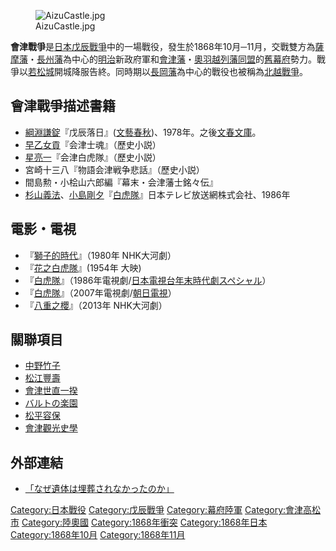 {{unreferenced|time=2018-07-11T23:34:55+00:00}}
{{Infobox military conflict
| conflict    = 會津戰爭
| image       = [[File:BattleOfAizu.jpg|300px]]
| caption     = 皇軍進攻[[會津若松城|會津若松城]]
| partof      = [[戊辰戰爭|戊辰戰爭]]
| date        = 1868年10-11月
| place       = [[會津|會津]]<br>{{coord|37.30|139.56|display=inline,title|type:city}}
| result      = 明治政府軍勝利
| combatant1  = [[File:Flag_of_the_Japanese_Emperor.svg|22px]] 明治政府：<br />[[File:Maru_juji.svg|18px]] [[薩摩藩|薩摩藩]]<br />[[File:Alex_K_Hiroshima_Mori_kamon.svg|16px]] [[長州藩|長州藩]]<br />[[File:Japanese_crest_Tosa_kasiwa.svg|18px]] [[土佐藩|土佐藩]]<br />[[File:Alex_K_Hiroshima_Asano_kamon.svg|18px]] [[廣島藩|廣島藩]]<br />[[File:Kuyo.svg|18px]] [[大垣藩|大垣藩]]
| combatant2  = [[File:Flag_of_the_Tokugawa_Shogunate.svg|border]] [[德川幕府|德川幕府]]：<br />[[File:Flag_of_Ouetsu_Reppan_Domei_or_the_Northern_Alliance_in_Japan.svg|border]] [[奧羽越列藩同盟|奧羽越列藩同盟]]<br />[[File:Flag_of_Aizu_domain.svg|border]] [[會津藩|會津藩]]
| commander1  = [[File:Flag_of_the_Japanese_Emperor.svg|22px]] [[西園寺公望|西園寺公望]]<br />[[File:Maru_juji.svg|18px]] [[黑田清隆|黑田清隆]]<br />[[File:Alex_K_Hiroshima_Mori_kamon.svg|16px]] [[山縣有朋|山縣有朋]]<br />[[File:Japanese_crest_Tosa_kasiwa.svg|18px]] [[板垣退助|板垣退助]]<br />[[File:Maru_juji.svg|18px]] [[桐野利秋|桐野利秋]]
| commander2  = [[File:Flag_of_Aizu_domain.svg|border]] [[松平容保|松平容保]]<br />[[File:Flag_of_Aizu_domain.svg|border]] [[西鄉賴母|西鄉賴母]]<br />  [[File:Flag_of_Aizu_domain.svg|border]] [[山川浩|山川浩]]<br />[[File:Flag_of_Aizu_domain.svg|border]] [[萱野長修|萱野長修]]<br />[[File:Flag_of_Aizu_domain.svg|border]] [[田中玄清|田中玄清]][[陣亡|†]]<br /> [[File:Flag_of_Shinsengumi.svg|16px]] [[齋藤一|齋藤一]]
| strength1   = 15,000人
| strength2   = 5,000人
| casualties1 = 不詳
| casualties2 = 3000人(含老人和妇女，幼女）
| campaignbox = {{Campaignbox 戊辰戰爭}}
}}
[[File:AizuCastle.jpg|thumb]]

'''會津戰爭'''是[[日本|日本]][[戊辰戰爭|戊辰戰爭]]中的一場戰役，發生於1868年10月─11月，交戰雙方為[[薩摩藩|薩摩藩]]・[[長州藩|長州藩]]為中心的[[明治|明治]]新政府軍和[[會津藩|會津藩]]・[[奧羽越列藩同盟|奧羽越列藩同盟]]的[[德川幕府|舊幕府]]勢力。戰爭以[[若松城|若松城]]開城降服告終。同時期以[[越後長岡藩|長岡藩]]為中心的戰役也被稱為[[北越戰爭|北越戰爭]]。

== 會津戰爭描述書籍 ==
* [[綱淵謙錠|綱淵謙錠]]『戊辰落日』([[文藝春秋|文藝春秋]])、1978年。之後[[文春文庫|文春文庫]]。
* [[早乙女貢|早乙女貢]]『会津士魂』（歷史小説）
* [[星亮一|星亮一]]『会津白虎隊』（歷史小説）
* 宮崎十三八『物語会津戦争悲話』（歷史小説）
* 間島勲・小桧山六郎編『幕末・会津藩士銘々伝』
*[[杉山義法|杉山義法]]、[[小島剛夕|小島剛夕]]『[[白虎隊(劇画)|白虎隊]]』日本テレビ放送網株式会社、1986年　

== 電影・電視==
* 『[[獅子的時代|獅子的時代]]』（1980年 NHK大河劇）
* 『[[花之白虎隊|花之白虎隊]]』(1954年 大映)
* 『[[白虎隊_(1986年電視劇)|白虎隊]]』（1986年電視劇/[[日本電視台|日本電視台]][[年末時代劇スペシャル|年末時代劇スペシャル]]）
* 『[[白虎隊_(2007年電視劇)|白虎隊]]』（2007年電視劇/[[朝日電視|朝日電視]]）
* 『[[八重之櫻|八重之櫻]]』（2013年 NHK大河劇）

==關聯項目==
* [[中野竹子|中野竹子]]
* [[松江豐壽|松江豐壽]]
* [[會津世直一揆|會津世直一揆]]
* [[バルトの楽園|バルトの楽園]]
* [[松平容保|松平容保]]
* [[會津觀光史學|會津觀光史學]]

== 外部連結==
* [https://web.archive.org/web/20110727023207/http://www3.ocn.ne.jp/~zeon/maisou/maiso.htm 「なぜ遺体は埋葬されなかったのか」]

[[Category:日本戰役|Category:日本戰役]]
[[Category:戊辰戰爭|Category:戊辰戰爭]]
[[Category:幕府陸軍|Category:幕府陸軍]]
[[Category:會津高松市|Category:會津高松市]]
[[Category:陸奧國|Category:陸奧國]]
[[Category:1868年衝突|Category:1868年衝突]]
[[Category:1868年日本|Category:1868年日本]]
[[Category:1868年10月|Category:1868年10月]]
[[Category:1868年11月|Category:1868年11月]]